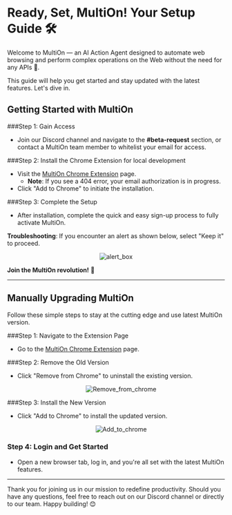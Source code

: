 # Ready, Set, MultiOn! Your Setup Guide 🛠️

Welcome to MultiOn — an AI Action Agent designed to automate web browsing and perform complex operations on the Web without the need for any APIs 🤯.

This guide will help you get started and stay updated with the latest features. Let's dive in.


## Getting Started with MultiOn

###Step 1: Gain Access
- Join our Discord channel and navigate to the **#beta-request** section, or contact a MultiOn team member to whitelist your email for access.

###Step 2: Install the Chrome Extension for local development
- Visit the [MultiOn Chrome Extension](https://chrome.google.com/webstore/detail/multi%C2%B7on/ddmjhdbknfidiopmbaceghhhbgbpenmm) page.
    - **Note**: If you see a 404 error, your email authorization is in progress.
- Click "Add to Chrome" to initiate the installation.

###Step 3: Complete the Setup
- After installation, complete the quick and easy sign-up process to fully activate MultiOn.

**Troubleshooting**: If you encounter an alert as shown below, select "Keep it" to proceed.
<center> <img src="./alert_box.png" alt="alert_box" style={{width: "547px",height:"200px",borderWidth:"50%"}} /> </center>

**Join the MultiOn revolution!** 🚀

---

## Manually Upgrading MultiOn

Follow these simple steps to stay at the cutting edge and use latest MultiOn version.

###Step 1: Navigate to the Extension Page
- Go to the [MultiOn Chrome Extension](https://chrome.google.com/webstore/detail/multi%C2%B7on/ddmjhdbknfidiopmbaceghhhbgbpenmm) page.

###Step 2: Remove the Old Version
- Click "Remove from Chrome" to uninstall the existing version.

   <center> <img src="./Remove_from_chrome.png" alt="Remove_from_chrome" style={{width: "147px",height:"36px",borderWidth:"50%"}} /> </center>

###Step 3: Install the New Version
- Click "Add to Chrome" to install the updated version.

    <center> <img src="./Add_to_chrome.png" alt="Add_to_chrome" style={{width: "147px",height:"36px",borderWidth:"50%"}} /> </center>

### Step 4: Login and Get Started
- Open a new browser tab, log in, and you're all set with the latest MultiOn features.

---

Thank you for joining us in our mission to redefine productivity. Should you have any questions, feel free to reach out on our Discord channel or directly to our team. Happy building! 😊
